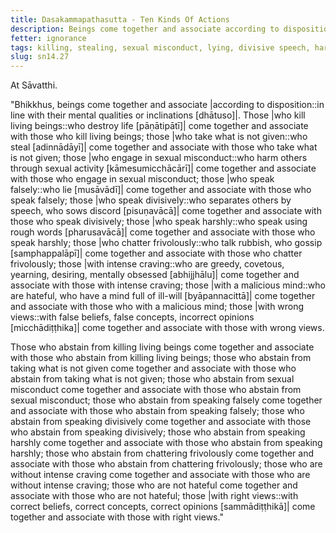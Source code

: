 ```yaml
---
title: Dasakammapathasutta - Ten Kinds Of Actions
description: Beings come together and associate according to disposition. Those who intense craving come together and associate with those with intense craving; those with a malicious mind come together and associate with those with a malicious mind; those with wrong views come together and associate with those with wrong views; and similar for the other seven kinds of actions.
fetter: ignorance
tags: killing, stealing, sexual misconduct, lying, divisive speech, harsh speech, frivolous chatter, intense craving, malicious mind, wrong view, right view, beings, friendship, sn, sn12-21, sn14
slug: sn14.27
---
```


At Sāvatthi.

"Bhikkhus, beings come together and associate |according to disposition::in line with their mental qualities or inclinations [dhātuso]|. Those |who kill living beings::who destroy life [pāṇātipātī]| come together and associate with those who kill living beings; those |who take what is not given::who steal [adinnādāyī]| come together and associate with those who take what is not given; those |who engage in sexual misconduct::who harm others through sexual activity [kāmesumicchācārī]| come together and associate with those who engage in sexual misconduct; those |who speak falsely::who lie [musāvādī]| come together and associate with those who speak falsely; those |who speak divisively::who separates others by speech, who sows discord [pisuṇavācā]| come together and associate with those who speak divisively; those |who speak harshly::who speak using rough words [pharusavācā]| come together and associate with those who speak harshly; those |who chatter frivolously::who talk rubbish, who gossip [samphappalāpī]| come together and associate with those who chatter frivolously; those |with intense craving::who are greedy, covetous, yearning, desiring, mentally obsessed [abhijjhālu]| come together and associate with those with intense craving; those |with a malicious mind::who are hateful, who have a mind full of ill-will [byāpannacittā]| come together and associate with those who with a malicious mind; those |with wrong views::with false beliefs, false concepts, incorrect opinions [micchādiṭṭhika]| come together and associate with those with wrong views.

Those who abstain from killing living beings come together and associate with those who abstain from killing living beings; those who abstain from taking what is not given come together and associate with those who abstain from taking what is not given; those who abstain from sexual misconduct come together and associate with those who abstain from sexual misconduct; those who abstain from speaking falsely come together and associate with those who abstain from speaking falsely; those who abstain from speaking divisively come together and associate with those who abstain from speaking divisively; those who abstain from speaking harshly come together and associate with those who abstain from speaking harshly; those who abstain from chattering frivolously come together and associate with those who abstain from chattering frivolously; those who are without intense craving come together and associate with those who are without intense craving; those who are not hateful come together and associate with those who are not hateful; those |with right views::with correct beliefs, correct concepts, correct opinions [sammādiṭṭhikā]| come together and associate with those with right views."